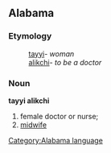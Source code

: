 ==Alabama==
===Etymology===
:[[tayyi]]- ''woman''
:[[alikchi]]- ''to be a doctor''

===Noun===
'''tayyi alikchi'''
# female doctor or nurse;
# [[midwife]]

[[Category:Alabama language]]